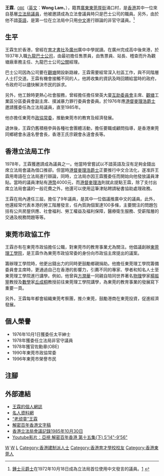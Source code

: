 {{Infobox Biography
| subject_name   = 王霖<br>Hon Wong Lam
| date_of_birth  = 1919年7月23日
| date_of_death  = {{death date and age|2016|3|19|1919|7|23}}
| place_of_death = {{HKG}}
| place_of_birth = {{HKG-1910}}
| occupation     = 前立法局議員
}}
'''王霖'''<span style="font-size:smaller;">，[[OBE|OBE]]</span>{{JP}}（[[英文|英文]]：'''Wong Lam'''，{{bd|1919年|7月23日|2016年|3月19日}}），籍貫[[廣東|廣東]][[東莞|東莞]][[厚街|厚街]]涌口村，是[[香港|香港]]其中一位來自基層[[立法局|立法局]][[議員|議員]]，他被邀請成為立法會議員時只是巴士公司的職員。另外，由於他不諳[[英語|英語]]，是第一位在立法局中只用[[中文|中文]]進行辯論的非官守議員。<ref>[[鍾士元|鍾士元爵士]]在1972年10月18日成為立法局首位使用中文發言的議員。[http://www.legco.gov.hk/yr72-73/h721018.pdf] {{Wayback|url=http://www.legco.gov.hk/yr72-73/h721018.pdf |date=20160304200045 }}</ref>

==生平==
王霖生於香港，曾經在[[育才書社|育才書社]]及[[廣州|廣州]]廣中中學就讀。在廣州完成高中後來港，於1937年入職[[九龍巴士公司|九龍巴士公司]]，由最初擔任售票員，由售票員、站長、稽查而升為觀塘廠車務主任、九龍巴士公司[[公關|公關]]經理。

巴士公司因為公司要在[[觀塘|觀塘]]開設新路線，王霖需要經常深入社區工作，與不同階層人士打交道。王霖有機會接觸不同的人，他將收集的資訊及時回饋給當時的政府，令政府可以儘快解決市民的訴求。

另外，他工餘時更熱心社會服務，曾經擔任擔任榮英大廈[[互助委員會|互助委員會]]主席、[[觀塘|觀塘]]工業區分區委員會副主席、撲滅暴力罪行委員會委員。於1976年應[[港督|港督]][[麥理浩|麥理浩]][[爵士|爵士]]邀請獲委任為立法局議員，直至1985年。

他亦擔任東莞市[[政協常委|政協常委]]，推動東莞市的教育及經濟發展。

退休後，王霖仍舊積極參與各種社會團體活動，擔任要職或顧問指導，是香港東莞同鄉總會永遠名譽會長，香港王氏宗親會永遠會長等。

==香港立法局工作==
1978年，王霖獲邀請成為議員之一。他當時曾嘗試以不諳英語及沒有足夠金錢出席立法局會議為借口推卻。但當時[[港督|港督]][[麥理浩|麥理浩]][[爵士|爵士]]正要推行中文合法化，遂准許王霖用粵語在立法局進行辯論，同時，立法局亦因王霖獲委任而開始向他發放議員津貼。當時的議員津貼有[[港幣|港幣]]4000元，而[[港督|港督]][[麥理浩|麥理浩]]則就此提點王霖，除了支付出席立法局會議的一般花費之外，他還可以使用這筆津貼聘請秘書協助處理政務。

王霖在局內連任三屆，擔任了9年議員，是其中一位倡議推廣中文的議員。此外，他還經常代表本港的勞工階層發言，任內質詢個案達100多條，主要關注的問題包括有公共房屋供應、社會福利、勞工權益及福利保障，醫療衛生服務、受薪階層的交通及稅務問題等等。

==東莞市政協工作==
王霖亦有在東莞市政協擔任公職，對東莞市的教育事業尤為關注。他倡議創辦[[東莞理工學院|東莞理工學院]]，是王霖作為東莞市政協常委的身份向市政協主席提出的議案。

籌辦理工學院時，他更出錢出力的同時更鼓勵鄉親捐助。他擔任東莞理工學院籌備委員會主席時，更通過自己在香港的影響力，引薦不同的專家、學者和知名人士至東莞理工學院進行講學。例如，他曾與[[方潤華|方潤華]]一同親自陪同世界著名[[物理|物理]]學家[[楊振寧|楊振寧]]教授及[[數學|數學]]家[[丘成桐|丘成桐]]教授前往東莞理工學院講學，為東莞的教育事業的發展寫下重要一頁。

另外，王霖每年都會組織東莞考察團，推介東莞，鼓勵港商在東莞投資，促進經濟發展。

==個人榮譽==
*1976年10月1日獲委任太平紳士
*1978年獲委任立法局非官守議員
*1978年獲官佐勳章(OBE)
*1990年東莞市政協常委
*1996年東莞市榮譽市民

==注腳==
{{reflist|2}}

==外部連結==
*[http://wonglamjp.blogspot.hk/ 王霖的個人網誌] {{Wayback|url=http://wonglamjp.blogspot.hk/ |date=20131206085930 }}
*[https://web.archive.org/web/20160304121530/http://www.mrzl.com/mingrendangan/mingrendangan_9442.html 名人資料網]
*[https://web.archive.org/web/20050310044214/http://gocn.southcn.com/gacz/rwjs/200402160013.htm “老顽童”王霖]
*[https://web.archive.org/web/20081118060224/http://www.hkatv.com/infoprogram/07/hkdecode/content17b.html 解密百年香港文字稿]
*[https://web.archive.org/web/20060515104206/http://www.legco.gov.hk/yr85-86/chinese/lc_sitg/hansard/h851030.pdf 香港立法局會議記錄1985年10月30日]
*[http://www.youtube.com/watch?v=X42i4nUqGFU Youtube影片：亞視 解密百年香港 第十五集(下) 5'14"-9'56"] {{Wayback|url=http://www.youtube.com/watch?v=X42i4nUqGFU |date=20210416095913 }}


[[Category:OBE勳銜|W]]
[[Category:前香港立法局議員|W]]
[[Category:王姓|L]]
[[Category:香港建制派人士|Category:香港建制派人士]]
[[Category:香港育才學校校友|Category:香港育才學校校友]]
[[Category:香港東莞人|Category:香港東莞人]]